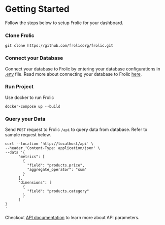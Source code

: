 # Getting Started

Follow the steps below to setup Frolic for your dashboard.

 
<Steps>

### Clone Frolic

```
git clone https://github.com/frolicorg/frolic.git
```
 
### Connect your Database
 
Connect your database to Frolic by entering your database configurations in [.env](https://github.com/frolicorg/frolic/blob/prod/app/server/.env) file. Read more about connecting your database to Frolic [here](/getting-started/app-configurations#database).

### Run Project
 
Use docker to run Frolic

```
docker-compose up --build
```

### Query your Data
 
Send `POST` request to Frolic `/api` to query data from database. Refer to sample request below.

```
curl --location 'http://localhost/api' \
--header 'Content-Type: application/json' \
--data '{
      "metrics": [
        {
          "field": "products.price",
          "aggregate_operator": "sum"
        }
      ],
      "dimensions": [
        {
          "field": "products.category"
        }
      ]
}
'
```

Checkout [API documentation](/api-reference) to learn more about API parameters.

</Steps>
